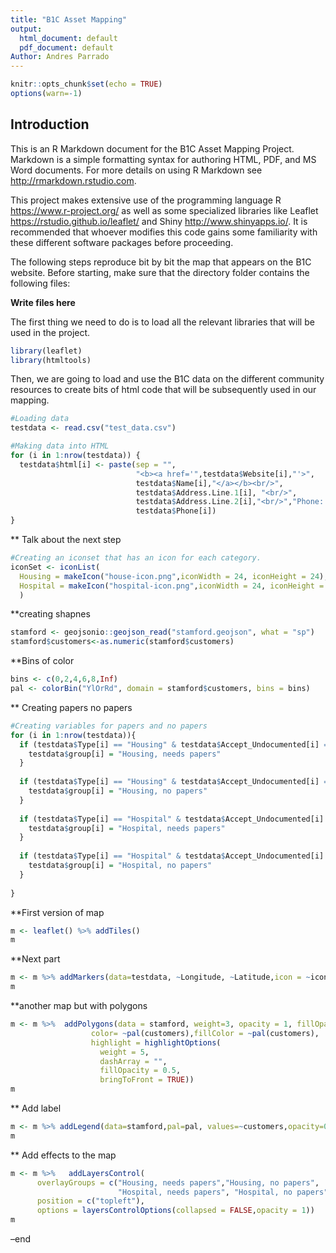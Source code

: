 ```yaml
---
title: "B1C Asset Mapping"
output:
  html_document: default
  pdf_document: default
Author: Andres Parrado
---
```


```r
knitr::opts_chunk$set(echo = TRUE)
options(warn=-1)
```

## Introduction

This is an R Markdown document for the B1C Asset Mapping Project. Markdown is a simple formatting syntax for authoring HTML, PDF, and MS Word documents. For more details on using R Markdown see <http://rmarkdown.rstudio.com>.

This project makes extensive use of the programming language R <https://www.r-project.org/> as well as some specialized libraries like Leaflet <https://rstudio.github.io/leaflet/> and Shiny <http://www.shinyapps.io/>. It is recommended that whoever modifies this code gains some familiarity with these different software packages before proceeding.

The following steps reproduce bit by bit the map that appears on the B1C website. Before starting, make sure that the directory folder contains the following files:

**Write files here**


The first thing we need to do is to load all the relevant libraries that will be used in the project.
```r

library(leaflet)
library(htmltools)
```



Then, we are going to load and use the B1C data on the different community resources to create bits of html code that will be subsequently used in our mapping. 

```r
#Loading data
testdata <- read.csv("test_data.csv")

#Making data into HTML
for (i in 1:nrow(testdata)) {
  testdata$html[i] <- paste(sep = "",
                            "<b><a href='",testdata$Website[i],"'>",
                            testdata$Name[i],"</a></b><br/>",
                            testdata$Address.Line.1[i], "<br/>",
                            testdata$Address.Line.2[i],"<br/>","Phone: ",
                            testdata$Phone[i])
}
```

** Talk about the next step


```r
#Creating an iconset that has an icon for each category.
iconSet <- iconList(
  Housing = makeIcon("house-icon.png",iconWidth = 24, iconHeight = 24),
  Hospital = makeIcon("hospital-icon.png",iconWidth = 24, iconHeight = 24)
  )

```


**creating shapnes
```r
stamford <- geojsonio::geojson_read("stamford.geojson", what = "sp")
stamford$customers<-as.numeric(stamford$customers)
```

**Bins of color
```r
bins <- c(0,2,4,6,8,Inf)
pal <- colorBin("YlOrRd", domain = stamford$customers, bins = bins)
```

** Creating papers no papers
```r
#Creating variables for papers and no papers
for (i in 1:nrow(testdata)){
  if (testdata$Type[i] == "Housing" & testdata$Accept_Undocumented[i] == "Yes"){
    testdata$group[i] = "Housing, needs papers"
  }
  
  if (testdata$Type[i] == "Housing" & testdata$Accept_Undocumented[i] == "No"){
    testdata$group[i] = "Housing, no papers"
  }
  
  if (testdata$Type[i] == "Hospital" & testdata$Accept_Undocumented[i] == "Yes"){
    testdata$group[i] = "Hospital, needs papers"
  }
  
  if (testdata$Type[i] == "Hospital" & testdata$Accept_Undocumented[i] == "No"){
    testdata$group[i] = "Hospital, no papers"
  }
  
}

```


**First version of map
```r
m <- leaflet() %>% addTiles()
m
```

**Next part
```r
m <- m %>% addMarkers(data=testdata, ~Longitude, ~Latitude,icon = ~iconSet[Type], popup = ~html,group=~Type)
m
```

**another map but with polygons
```r
m <- m %>%  addPolygons(data = stamford, weight=3, opacity = 1, fillOpacity = 0.2, dashArray = "", group = "Show/Hide B1C Costumers",
                  color= ~pal(customers),fillColor = ~pal(customers),
                  highlight = highlightOptions(
                    weight = 5,
                    dashArray = "",
                    fillOpacity = 0.5,
                    bringToFront = TRUE))
m
```

** Add label
```r
m <- m %>% addLegend(data=stamford,pal=pal, values=~customers,opacity=0.7,title="Number of B1C Customers",position="bottomright",group="Show/Hide B1C Costumers")
m
```


** Add effects to the map
```r
m <- m %>%   addLayersControl(
      overlayGroups = c("Housing, needs papers","Housing, no papers",
                        "Hospital, needs papers", "Hospital, no papers","Show/Hide B1C Costumers"),
      position = c("topleft"),
      options = layersControlOptions(collapsed = FALSE,opacity = 1))
m
```


--end

